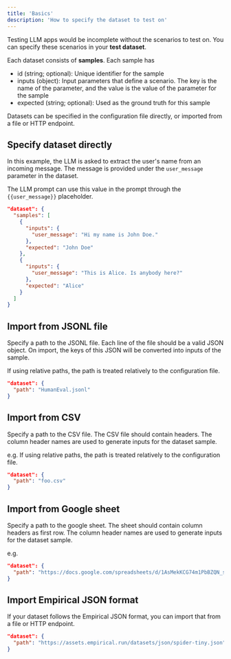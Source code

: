 ```yaml
---
title: 'Basics'
description: 'How to specify the dataset to test on'
---
```


Testing LLM apps would be incomplete without the scenarios to test on. You
can specify these scenarios in your **test dataset**.

Each dataset consists of **samples**. Each sample has

- id (string; optional): Unique identifier for the sample
- inputs (object): Input parameters that define a scenario. The key is the
  name of the parameter, and the value is the value of the parameter for the sample
- expected (string; optional): Used as the ground truth for this sample

Datasets can be specified in the configuration file directly, or imported from
a file or HTTP endpoint.

## Specify dataset directly

In this example, the LLM is asked to extract the user's name from an incoming message. The
message is provided under the `user_message` parameter in the dataset.

The LLM prompt can use this value in the prompt through the `{{user_message}}` placeholder.

```json
"dataset": {
  "samples": [
    {
      "inputs": {
        "user_message": "Hi my name is John Doe."
      },
      "expected": "John Doe"
    },
    {
      "inputs": {
        "user_message": "This is Alice. Is anybody here?"
      },
      "expected": "Alice"
    }
  ]
}
```

## Import from JSONL file

Specify a path to the JSONL file. Each line of the file should be a valid JSON object.
On import, the keys of this JSON will be converted into inputs of the sample.

If using relative paths, the path is treated relatively to the configuration file.

```json
"dataset": {
  "path": "HumanEval.jsonl"
}
```

## Import from CSV
Specify a path to the CSV file. The CSV file should contain headers. 
The column header names are used to generate inputs for the dataset sample.

e.g. 
If using relative paths, the path is treated relatively to the configuration file.

```json
"dataset": {
  "path": "foo.csv"
}
```

## Import from Google sheet
Specify a path to the google sheet. The sheet should contain column headers as first row.
The column header names are used to generate inputs for the dataset sample.

e.g. 

```json
"dataset": {
  "path": "https://docs.google.com/spreadsheets/d/1AsMekKCG74m1PbBZQN_sEJgaW0b9Xarg4ms4mhG3i5k"
}
```

## Import Empirical JSON format

If your dataset follows the Empirical JSON format, you can import that from
a file or HTTP endpoint.

```json
"dataset": {
  "path": "https://assets.empirical.run/datasets/json/spider-tiny.json"
}
```





